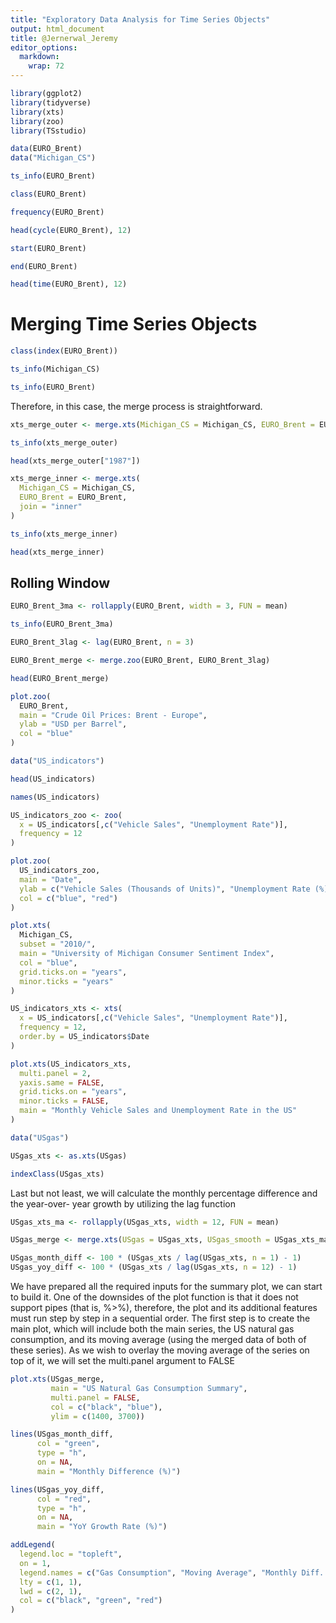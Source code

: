 ```yaml
---
title: "Exploratory Data Analysis for Time Series Objects"
output: html_document
title: @Jernerwal_Jeremy
editor_options: 
  markdown: 
    wrap: 72
---
```


```r
library(ggplot2)
library(tidyverse) 
library(xts)
library(zoo)
library(TSstudio)
```

```r
data(EURO_Brent)
data("Michigan_CS")

ts_info(EURO_Brent)
```

```r
class(EURO_Brent)
```

```r
frequency(EURO_Brent)
```

```r
head(cycle(EURO_Brent), 12)
```

```r
start(EURO_Brent)
```

```r
end(EURO_Brent)
```

```r
head(time(EURO_Brent), 12)
```

# Merging Time Series Objects

```r
class(index(EURO_Brent))
```

```r
ts_info(Michigan_CS)
```

```r
ts_info(EURO_Brent)
```

Therefore, in this case, the merge process is straightforward.

```r
xts_merge_outer <- merge.xts(Michigan_CS = Michigan_CS, EURO_Brent = EURO_Brent, join = "outer")

ts_info(xts_merge_outer)
```

```r
head(xts_merge_outer["1987"])
```

```r
xts_merge_inner <- merge.xts(
  Michigan_CS = Michigan_CS,
  EURO_Brent = EURO_Brent,
  join = "inner" 
)

ts_info(xts_merge_inner)
```

```r
head(xts_merge_inner)
```

## Rolling Window

```r
EURO_Brent_3ma <- rollapply(EURO_Brent, width = 3, FUN = mean)

ts_info(EURO_Brent_3ma)
```

```r
EURO_Brent_3lag <- lag(EURO_Brent, n = 3)

EURO_Brent_merge <- merge.zoo(EURO_Brent, EURO_Brent_3lag)

head(EURO_Brent_merge)
```

```r
plot.zoo(
  EURO_Brent,
  main = "Crude Oil Prices: Brent - Europe",
  ylab = "USD per Barrel",
  col = "blue"
)
```

```r
data("US_indicators")

head(US_indicators)
```

```r
names(US_indicators)
```

```r
US_indicators_zoo <- zoo(
  x = US_indicators[,c("Vehicle Sales", "Unemployment Rate")],
  frequency = 12
)
```

```r
plot.zoo(
  US_indicators_zoo,
  main = "Date",
  ylab = c("Vehicle Sales (Thousands of Units)", "Unemployment Rate (%)"),
  col = c("blue", "red")
)
```

```r
plot.xts(
  Michigan_CS,
  subset = "2010/",
  main = "University of Michigan Consumer Sentiment Index",
  col = "blue",
  grid.ticks.on = "years",
  minor.ticks = "years"
)
```

```r
US_indicators_xts <- xts(
  x = US_indicators[,c("Vehicle Sales", "Unemployment Rate")],
  frequency = 12,
  order.by = US_indicators$Date
)
```

```r
plot.xts(US_indicators_xts,
  multi.panel = 2,
  yaxis.same = FALSE,
  grid.ticks.on = "years",
  minor.ticks = FALSE,
  main = "Monthly Vehicle Sales and Unemployment Rate in the US"
)
```

```r
data("USgas")

USgas_xts <- as.xts(USgas)

indexClass(USgas_xts)
```

Last but not least, we will calculate the monthly percentage difference and the year-over- year growth by utilizing the lag function

```r
USgas_xts_ma <- rollapply(USgas_xts, width = 12, FUN = mean)

USgas_merge <- merge.xts(USgas = USgas_xts, USgas_smooth = USgas_xts_ma)

USgas_month_diff <- 100 * (USgas_xts / lag(USgas_xts, n = 1) - 1)
USgas_yoy_diff <- 100 * (USgas_xts / lag(USgas_xts, n = 12) - 1)
```

We have prepared all the required inputs for the summary plot, we can start to build it. One of the downsides of the plot function is that it does not support pipes (that is, %\>%), therefore, the plot and its additional features must run step by step in a sequential order. The first step is to create the main plot, which will include both the main series, the US natural gas consumption, and its moving average (using the merged data of both of these series). As we wish to overlay the moving average of the series on top of it, we will set the multi.panel argument to FALSE

```r
plot.xts(USgas_merge,
         main = "US Natural Gas Consumption Summary",
         multi.panel = FALSE,
         col = c("black", "blue"),
         ylim = c(1400, 3700))
```

```r
lines(USgas_month_diff,
      col = "green",
      type = "h",
      on = NA,
      main = "Monthly Difference (%)")
```

```r
lines(USgas_yoy_diff,
      col = "red",
      type = "h",
      on = NA,
      main = "YoY Growth Rate (%)")
```

```r
addLegend(
  legend.loc = "topleft",
  on = 1,
  legend.names = c("Gas Consumption", "Moving Average", "Monthly Diff. (%)", "YoY Change (%)"),
  lty = c(1, 1),
  lwd = c(2, 1),
  col = c("black", "green", "red")
)
```
